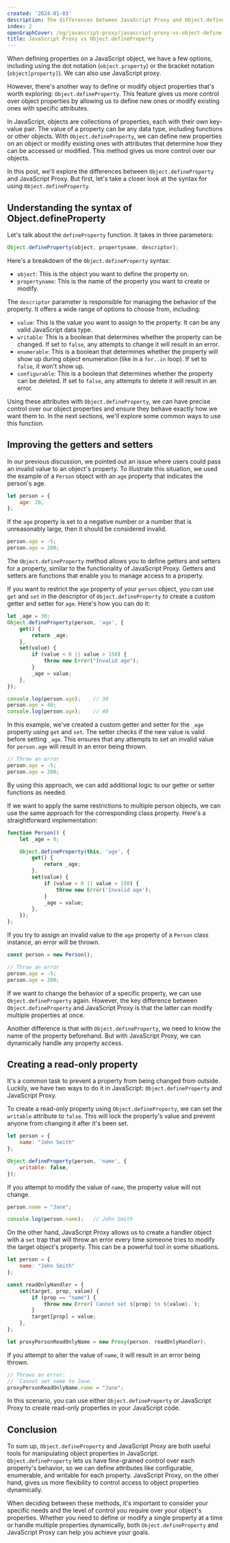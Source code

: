 ```yaml
---
created: '2024-01-03'
description: The differences between JavaScript Proxy and Object.defineProperty
index: 2
openGraphCover: /og/javascript-proxy/javascript-proxy-vs-object-define-property.png
title: JavaScript Proxy vs Object.defineProperty
---
```


When defining properties on a JavaScript object, we have a few options, including using the dot notation (`object.property`) or the bracket notation (`object[property]`). We can also use JavaScript proxy.

However, there's another way to define or modify object properties that's worth exploring: `Object.defineProperty`. This feature gives us more control over object properties by allowing us to define new ones or modify existing ones with specific attributes.

In JavaScript, objects are collections of properties, each with their own key-value pair. The value of a property can be any data type, including functions or other objects. With `Object.defineProperty`, we can define new properties on an object or modify existing ones with attributes that determine how they can be accessed or modified. This method gives us more control over our objects.

In this post, we'll explore the differences between `Object.defineProperty` and JavaScript Proxy. But first, let's take a closer look at the syntax for using `Object.defineProperty`.

## Understanding the syntax of Object.defineProperty

Let's talk about the `defineProperty` function. It takes in three parameters:

```js
Object.defineProperty(object, propertyname, descriptor);
```

Here's a breakdown of the `Object.defineProperty` syntax:

-   `object`: This is the object you want to define the property on.
-   `propertyname`: This is the name of the property you want to create or modify.

The `descriptor` parameter is responsible for managing the behavior of the property. It offers a wide range of options to choose from, including:

-   `value`: This is the value you want to assign to the property. It can be any valid JavaScript data type.
-   `writable`: This is a boolean that determines whether the property can be changed. If set to `false`, any attempts to change it will result in an error.
-   `enumerable`: This is a boolean that determines whether the property will show up during object enumeration (like in a `for..in` loop). If set to `false`, it won't show up.
-   `configurable`: This is a boolean that determines whether the property can be deleted. If set to `false`, any attempts to delete it will result in an error.

Using these attributes with `Object.defineProperty`, we can have precise control over our object properties and ensure they behave exactly how we want them to. In the next sections, we'll explore some common ways to use this function.

## Improving the getters and setters

In our previous discussion, we pointed out an issue where users could pass an invalid value to an object's property. To illustrate this situation, we used the example of a `Person` object with an `age` property that indicates the person's age.

```js
let person = {
    age: 20,
};
```

If the `age` property is set to a negative number or a number that is unreasonably large, then it should be considered invalid.

```js
person.age = -5;
person.age = 200;
```

The `Object.defineProperty` method allows you to define getters and setters for a property, similar to the functionality of JavaScript Proxy. Getters and setters are functions that enable you to manage access to a property.

If you want to restrict the `age` property of your `person` object, you can use `get` and `set` in the descriptor of `Object.defineProperty` to create a custom getter and setter for `age`. Here's how you can do it:

```js
let _age = 30;
Object.defineProperty(person, 'age', {
    get() {
        return _age;
    },
    set(value) {
        if (value < 0 || value > 150) {
            throw new Error("Invalid age");
        }
        _age = value;
    },
});

console.log(person.age);    // 30
person.age = 40;
console.log(person.age);    // 40
```

In this example, we've created a custom getter and setter for the `_age` property using `get` and `set`. The setter checks if the new value is valid before setting `_age`. This ensures that any attempts to set an invalid value for `person.age` will result in an error being thrown.

```js
// Throw an error
person.age = -5;
person.age = 200;
```

By using this approach, we can add additional logic to our getter or setter functions as needed.

If we want to apply the same restrictions to multiple person objects, we can use the same approach for the corresponding class property. Here's a straightforward implementation:

```js
function Person() {
    let _age = 0;

    Object.defineProperty(this, 'age', {
        get() {
            return _age;
        },
        set(value) {
            if (value < 0 || value > 150) {
                throw new Error('Invalid age');
            }
            _age = value;
        },
    });
};
```

If you try to assign an invalid value to the `age` property of a `Person` class instance, an error will be thrown.

```js
const person = new Person();

// Throw an error
person.age = -5;
person.age = 200;
```

If we want to change the behavior of a specific property, we can use `Object.defineProperty` again. However, the key difference between `Object.defineProperty` and JavaScript Proxy is that the latter can modify multiple properties at once.

Another difference is that with `Object.defineProperty`, we need to know the name of the property beforehand. But with JavaScript Proxy, we can dynamically handle any property access.

## Creating a read-only property

It's a common task to prevent a property from being changed from outside. Luckily, we have two ways to do it in JavaScript: `Object.defineProperty` and JavaScript Proxy.

To create a read-only property using `Object.defineProperty`, we can set the `writable` attribute to `false`. This will lock the property's value and prevent anyone from changing it after it's been set.

```js
let person = {
    name: "John Smith"
};

Object.defineProperty(person, 'name', {
    writable: false,
});
```

If you attempt to modify the value of `name`, the property value will not change.

```js
person.name = "Jane";

console.log(person.name);   // John Smith
```

On the other hand, JavaScript Proxy allows us to create a handler object with a `set` trap that will throw an error every time someone tries to modify the target object's property. This can be a powerful tool in some situations.

```js
let person = {
    name: "John Smith"
};

const readOnlyHandler = {
    set(target, prop, value) {
        if (prop == "name") {
            throw new Error(`Cannot set ${prop} to ${value}.`);
        }
        target[prop] = value;
    },
};

let proxyPersonReadOnlyName = new Proxy(person, readOnlyHandler);
```

If you attempt to alter the value of `name`, it will result in an error being thrown.

```js
// Throws an error:
// `Cannot set name to Jane.`
proxyPersonReadOnlyName.name = "Jane";
```

In this scenario, you can use either `Object.defineProperty` or JavaScript Proxy to create read-only properties in your JavaScript code.

## Conclusion

To sum up, `Object.defineProperty` and JavaScript Proxy are both useful tools for manipulating object properties in JavaScript. `Object.defineProperty` lets us have fine-grained control over each property's behavior, so we can define attributes like configurable, enumerable, and writable for each property. JavaScript Proxy, on the other hand, gives us more flexibility to control access to object properties dynamically.

When deciding between these methods, it's important to consider your specific needs and the level of control you require over your object's properties. Whether you need to define or modify a single property at a time or handle multiple properties dynamically, both `Object.defineProperty` and JavaScript Proxy can help you achieve your goals.
